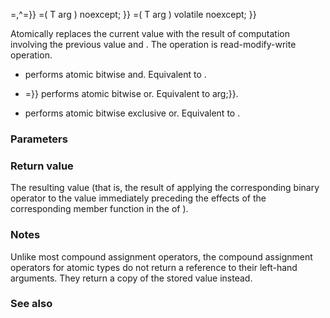 {{cpp/atomic/atomic/title|1=operator&amp;=,{{!}}=,^=}}
{{cpp/atomic/atomic/navbar}}
{{dcl begin}}
{{dcl h|member only of {{tt|atomic&lt;''Integral''}}{{sep}}{{tt|&gt;}} specializations}}
{{dcl|num=1|since=c++11|1=
T operator&amp;=( T arg ) noexcept;
}}
{{dcl|num=2|since=c++11|1=
T operator&amp;=( T arg ) volatile noexcept;
}}
{{dcl|num=3|since=c++11|1=
T operator{{!}}=( T arg ) noexcept;
}}
{{dcl|num=4|since=c++11|1=
T operator{{!}}=( T arg ) volatile noexcept;
}}
{{dcl|num=5|since=c++11|1=
T operator^=( T arg ) noexcept;
}}
{{dcl|num=6|since=c++11|1=
T operator^=( T arg ) volatile noexcept;
}}
{{dcl end}}

Atomically replaces the current value with the result of computation involving the previous value and {{c|arg}}. The operation is read-modify-write operation.
* {{c/core|1=operator&amp;=}} performs atomic bitwise and. Equivalent to {{c|return fetch_and(arg) &amp; arg;}}.
* {{c/core|1=operator{{!}}=}} performs atomic bitwise or. Equivalent to {{c|return fetch_or(arg) {{!}} arg;}}.
* {{c/core|1=operator^=}} performs atomic bitwise exclusive or. Equivalent to {{c|return fetch_xor(arg) ^ arg;}}.

{{rrev|since=c++20|
It is deprecated if {{c|std::atomic&lt;T&gt;::is_always_lock_free}} is {{c|false}} and any {{c/core|volatile}} overload participates in overload resolution.
}}

===Parameters===
{{par begin}}
{{par|arg|the argument for the arithmetic operation}}
{{par end}}

===Return value===
The resulting value (that is, the result of applying the corresponding binary operator to the value immediately preceding the effects of the corresponding member function in the {{lsd|cpp/atomic/memory order#Modification order}} of {{c|*this}}).

===Notes===
Unlike most compound assignment operators, the compound assignment operators for atomic types do not return a reference to their left-hand arguments. They return a copy of the stored value instead.

===See also===
{{dsc begin}}
{{dsc inc|cpp/atomic/atomic/dsc fetch_and}}
{{dsc inc|cpp/atomic/atomic/dsc fetch_or}}
{{dsc inc|cpp/atomic/atomic/dsc fetch_xor}}
{{dsc inc|cpp/atomic/atomic/dsc operator arith}}
{{dsc inc|cpp/atomic/atomic/dsc operator arith2}}
{{dsc end}}

{{langlinks|de|es|fr|it|ja|pt|ru|zh}}